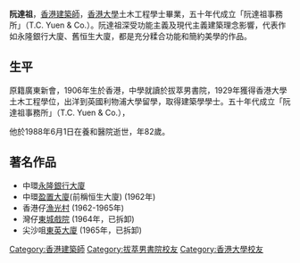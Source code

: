 '''阮達祖'''，[[香港|香港]][[建築師|建築師]]，[[香港大學|香港大學]]土木工程學士畢業，五十年代成立「阮達祖事務所」（T.C. Yuen & Co.）。阮達祖深受功能主義及現代主義建築理念影響，代表作如永隆銀行大廈、舊恒生大廈，都是充分糅合功能和簡約美學的作品。

== 生平 ==
原籍廣東新會，1906年生於香港，中學就讀於拔萃男書院，1929年獲得香港大學土木工程學位，出洋到英國利物浦大學留學，取得建築學學士。五十年代成立「阮達祖事務所」（T.C. Yuen & Co.），

他於1988年6月1日在養和醫院逝世，年82歲。

==著名作品==
*中環[[招商永隆銀行|永隆銀行大廈]]
*中環[[盈置大廈|盈置大廈]](前稱恒生大廈) (1962年)
*香港仔[[漁光村|漁光村]] (1962-1965年)
*灣仔[[東城戲院|東城戲院]] (1964年，已拆卸)
*尖沙咀[[東英大廈|東英大廈]] (1965年，已拆卸) 

{{DEFAULTSORT:Y}}
[[Category:香港建築師|Category:香港建築師]]
[[Category:拔萃男書院校友|Category:拔萃男書院校友]]
[[Category:香港大學校友|Category:香港大學校友]]